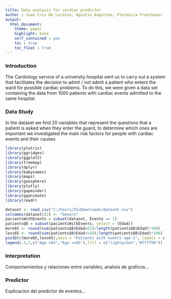 ```yaml
---
title: Data analysis for cardiac predictor
author : Juan Cruz De Lorenzo, Agustin Augurusa, Florencia Froschauer
output: 
  html_document:
    theme: paper
    highlight: kate
    self_contained : yes
    toc : true
    toc_float : true
---
```


### Introduction

The Cardiology service of a university hospital sent us to carry out a system that facilitates the decision to admit / not admit a patient who enters the ward for possible cardiac problems. To do this, we were given a data set containing the data from 1000 patients with cardiac events admitted to the same hospital.

### Data Study

In the dataset we find 20 variables that represent the questions that a patient is asked when they enter the guard, to determine which ones are important we investigated the main risk factors for people with cardiac events and their causes.

```r
library(plotrix)
library(ggridges)
library(ggplot2)
library(treemap)
library(dplyr)
library(babynames)
library(maps)
library(geosphere)
library(plotly)
library(gapminder)
library(gganimate)
library(readr)

dataset <- read_csv("C:/Users/I5/Downloads/dataset.csv")
colnames(dataset)[2] <- "Genero"
pacientsWithEvents = subset(dataset, Evento == 1)
patientsQ8 = subset(pacientsWithEvents, select = (Edad))
more65 <- round(sum(patientsQ8$Edad>65)/length(patientsQ8$Edad)*100)
less65 <- round(sum(patientsQ8$Edad<=50)/length(patientsQ8$Edad)*100)
pie3D(c(more65,less65),main = "Patients with events age´s", labels = c(paste(more65,"%"),paste(less65,"%")),col = c("lightgreen","#ffff99"),labelcex = 1, explode = 0.1, theta = 1, mar = c(5,5,5,5))
legend(.3,1,c("Age >65","Age <=65"),fill = c("lightgreen","#ffff99"))

```

### Interpretation

Comportamientos y relaciones entre variables, analisis de graficos...

### Predictor

Explicacion del predictor de eventos...

